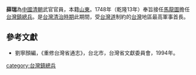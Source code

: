 '''薛瑞'''為[[中國|中國]][[清朝|清朝]]武官官員，本籍[[山東|山東]]。1748年（乾隆13年）奉旨接任[[馬龍圖|馬龍圖]]擔任[[台灣鎮|台灣鎮]][[總兵|總兵]]。是[[台灣清治時期|台灣清治時期]]此期間，受[[台灣道|台灣道]]制約的[[台灣|台灣]]地區最高軍事首長。

{{start box}}
{{s-before|[[馬龍圖|馬龍圖]]}}
{{s-title|[[台灣鎮總兵|台灣鎮總兵]]|1748年上任}}
{{s-after|[[沈廷耀|沈廷耀]]}}
{{end box}}

==參考文獻==
*劉寧顏編，《重修台灣省通志》，台北市，台灣省文獻委員會，1994年。

[[category:台灣鎮總兵|category:台灣鎮總兵]]
